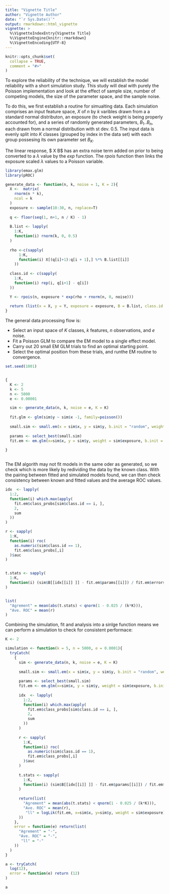 ```yaml
---
title: "Vignette Title"
author: "Vignette Author"
date: "`r Sys.Date()`"
output: rmarkdown::html_vignette
vignette: >
  %\VignetteIndexEntry{Vignette Title}
  %\VignetteEngine{knitr::rmarkdown}
  %\VignetteEncoding{UTF-8}
---
```


```r
knitr::opts_chunk$set(
  collapse = TRUE,
  comment = "#>"
)
```

To explore the reliability of the technique, we will establish the model reliability with a short simulation study.  This study will deal with purely the Poisson implementation and look at the effect of sample size, number of competing models, the size of the parameter space, and the sample noise.

To do this, we first establish a routine for simualting data.  Each simulation comprises an input feature space, $X$ of *n* by *k* varibles drawn from a a standard normal distributon, an exposure (to check weight is being properly accounted for), and a series of randomly generated parameters, $B_1 .. B_n$, each drawn from a normal distribution with st dev. 0.5.  The input data is evenly split into $K$  classes (grouped by index in the data set) with each group possesing its own parameter set $B_K$.

The linear response, $ X B$ has an extra noise term added on prior to being converted to a $\lambda$ value by the $exp$ function.  The *rpois* function then links the exposure scaled $\lambda$ values to a Poisson variable.


``` r

library(emax.glm)
library(pROC)

generate_data <- function(n, k, noise = 1, K = 2){
  X <-  matrix(
    rnorm(n * k),
    ncol = k
  )
  exposure <- sample(10:30, n, replace=T)
  
  q <- floor(seq(1, n+1, n / K) - 1)
  
  B.list <- lapply(
    1:K,
    function(i) rnorm(k, 0, 0.5)
  )
  
  rho <-c(sapply(
      1:K,
      function(i) X[(q[i]+1):q[i + 1],] %*% B.list[[i]]
    ))
  
  class.id <- c(sapply(
    1:K,
    function(i) rep(i, q[i+1] - q[i])
  ))

  Y <- rpois(n, exposure * exp(rho + rnorm(n, 0, noise)))
  
  return (list(x = X, y = Y, exposure = exposure, B = B.list, class.id = class.id))
}

```

The general data processing flow is:

* Select an input space of *K* classes, *k* features, *n* observations, and *e* noise. 
* Fit a Poisson GLM to compare the EM model to a single effect model.
* Carry out 20 small EM GLM trials to find an optimal starting point.
* Select the optimal position from these trials, and runthe EM routine to convergence.


``` r
set.seed(1001)


{
  K <- 2
  k <- 5
  n <- 5000
  e <- 0.00001

  sim <- generate_data(n, k, noise = e, K = K)
  
  fit.glm <- glm(sim$y ~ sim$x -1, family=poisson())
  
  small.sim <- small.em(x = sim$x, y = sim$y, b.init = "random", weight = sim$exposure, K = K, debug = F, maxiter=25, maxiter.NR = 20, repeats = 20)
  
  params <- select_best(small.sim)
  fit.em <- em.glm(x=sim$x, y = sim$y, weight = sim$exposure, b.init = params, K = K, debug = F, param_errors = T)
  
}



```


The EM algorith may not fit models in the same oder as generated, so we check which is more likely by redividing the data by the known class.  With the pairing between fitted and simulated models found, we can then check consistency between known and fitted values and the average ROC values.

``` r

idx  <- lapply(
  1:2,
  function(i) which.max(apply(
    fit.em$class_probs[sim$class.id == i, ],
    2,
    sum
  ))
)

r <- sapply(
  1:K,
  function(i) roc(
    as.numeric(sim$class.id == 1),
    fit.em$class_probs[,i]
  )$auc
)


t.stats <- sapply(
  1:K,
  function(i) (sim$B[[idx[[i]] ]] - fit.em$params[[i]]) / fit.em$errors[[i]]
)


list(
  "Agrement" = mean(abs(t.stats) < qnorm(1 - 0.025 / (k*K))),
  "Ave. ROC" = mean(r)
)

```

Combining the simulation, fit and analysis into a sinlge function means we can perform a simulation to check for consistent performace:

``` r

K <- 2

simulation <- function(k = 5, n = 5000, e = 0.0001){
  tryCatch(
    {
      sim <- generate_data(n, k, noise = e, K = K)
      
      small.sim <- small.em(x = sim$x, y = sim$y, b.init = "random", weight = sim$exposure, K = K, debug = F, maxiter=25, maxiter.NR = 20, repeats = 20, noise=2)
      
      params <- select_best(small.sim)
      fit.em <- em.glm(x=sim$x, y = sim$y, weight = sim$exposure, b.init = params, K = K, debug = F, param_errors = T)
      
      idx  <- lapply(
        1:2,
        function(i) which.max(apply(
          fit.em$class_probs[sim$class.id == i, ],
          2,
          sum
        ))
      )
      
      r <- sapply(
        1:K,
        function(i) roc(
          as.numeric(sim$class.id == 1),
          fit.em$class_probs[,i]
        )$auc
      )
      
      t.stats <- sapply(
        1:K,
        function(i) (sim$B[[idx[[i]] ]] - fit.em$params[[i]]) / fit.em$errors[[i]]
      )
      
      return(list(
        "Agrement" = mean(abs(t.stats) < qnorm(1 - 0.025 / (k*K))),
        "Ave. ROC" = mean(r),
         "ll" = logLik(fit.em, x=sim$x, y=sim$y, weight = sim$exposure)
      ))
    },
    error = function(e) return(list(
      "Agrement" = "-",
      "Ave. ROC" = "-",
       "ll" = "-"
    ))
  )
}

a <- tryCatch(
  log(12),
  error = function(e) return (12)
)

a

```

